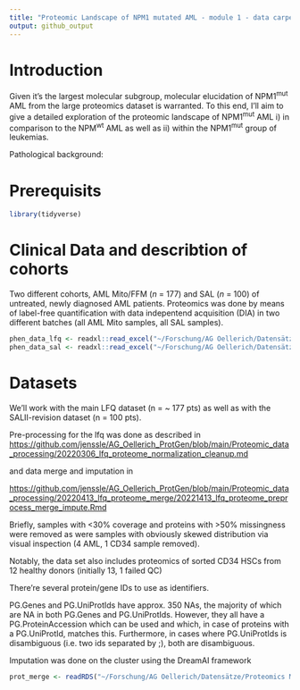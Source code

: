```yaml
---
title: "Proteomic Landscape of NPM1 mutated AML - module 1 - data carpentry"
output: github_output
---
```


# Introduction

Given it's the largest molecular subgroup, molecular elucidation of NPM1^mut^ AML from the large proteomics dataset is warranted. To this end, I'll aim to give a detailed exploration of the proteomic landscape of NPM1^mut^ AML i) in comparison to the NPM^wt^ AML as well as ii) within the NPM1^mut^ group of leukemias.

Pathological background:

# Prerequisits

```r
library(tidyverse)
```

# Clinical Data and describtion of cohorts

Two different cohorts, AML Mito/FFM (*n* = 177) and SAL (*n* = 100) of untreated, newly diagnosed AML patients. Proteomics was done by means of label-free quantification with data indepentend acquisition (DIA) in two different batches (all AML Mito samples, all SAL samples).

```r
phen_data_lfq <- readxl::read_excel("~/Forschung/AG Oellerich/Datensätze/FFM_Discovery_Cohort/FFM_AML_Discovery_Cohort.xlsx")
phen_data_sal <- readxl::read_excel("~/Forschung/AG Oellerich/Datensätze/SALII_Cohort/KlinischeDaten_Kohorte_FFM_20220422.xlsx")
```

# Datasets

We'll work with the main LFQ dataset (n = ~ 177 pts) as well as with the SALII-revision dataset (n = 100 pts).

Pre-processing for the lfq was done as described in <https://github.com/jenssle/AG_Oellerich_ProtGen/blob/main/Proteomic_data_processing/20220306_lfq_proteome_normalization_cleanup.md>

and data merge and imputation in

<https://github.com/jenssle/AG_Oellerich_ProtGen/blob/main/Proteomic_data_processing/20220413_lfq_proteome_merge/20221413_lfq_proteome_preprocess_merge_impute.Rmd>

Briefly, samples with <30% coverage and proteins with >50% missingness were removed as were samples with obviously skewed distribution via visual inspection (4 AML, 1 CD34 sample removed). 

Notably, the data set also includes proteomics of sorted CD34 HSCs from 12 healthy donors (initially 13, 1 failed QC)

There're several protein/gene IDs to use as identifiers.

PG.Genes and PG.UniProtIds have approx. 350 NAs, the majority of which are NA in both PG.Genes and PG.UniProtIds. However, they all have a PG.ProteinAccession which can be used and which, in case of proteins with a PG.UniProtId, matches this. Furthermore, in cases where PG.UniProtIds is disambiguous (i.e. two ids separated by ;), both are disambiguous.

Imputation was done on the cluster using the DreamAI framework

```r
prot_merge <- readRDS("~/Forschung/AG Oellerich/Datensätze/Proteomics Merge/AML_Mito_SAL_Merge_DreamAI_imputed.RDS")
```


